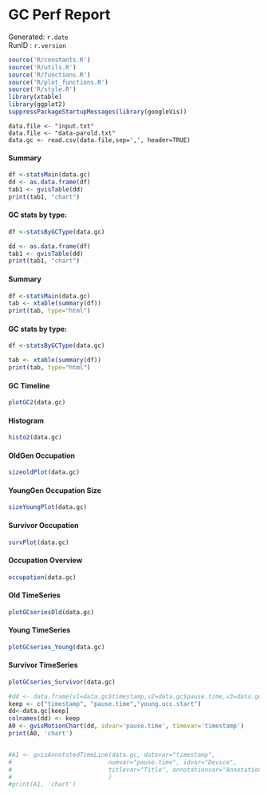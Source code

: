 <h1>GC Perf Report</h1>

Generated: ```r.date ``` <br>
RunID : ```r.version ``` <br>



```r

source('R/constants.R')
source('R/utils.R')
source('R/functions.R')
source('R/plot_functions.R')
source('R/style.R')
library(xtable)
library(ggplot2)
suppressPackageStartupMessages(library(googleVis))
```



```r2



data.file <- "input.txt"
data.file <- "data-parold.txt"
data.gc <- read.csv(data.file,sep=',', header=TRUE)

```



<h4>Summary</h4>
```r
df <-statsMain(data.gc)
dd <- as.data.frame(df)
tab1 <- gvisTable(dd)
print(tab1, "chart")
```

<h4>GC stats by type:</h4>
```r
df <-statsByGCType(data.gc)

dd <- as.data.frame(df)
tab1 <- gvisTable(dd)
print(tab1, "chart")
```

<h4>Summary</h4>
```r
df <-statsMain(data.gc)
tab <- xtable(summary(df))
print(tab, type="html")
```


<h4>GC stats by type:</h4>
```r
df <-statsByGCType(data.gc)

tab <- xtable(summary(df))
print(tab, type="html")
```





<h4>GC Timeline</h4>
```r
plotGC2(data.gc)
```

<h4>Histogram</h4>
```r
histo2(data.gc)
```

<h4>OldGen Occupation</h4>

```r
sizeoldPlot(data.gc)
```

<h4>YoungGen Occupation Size</h4>

```r
sizeYoungPlot(data.gc)
```

<h4>Survivor Occupation</h4>
```r
survPlot(data.gc)
```

<h4>Occupation Overview</h4>

```r
occupation(data.gc)
```




<h4>Old TimeSeries</h4>

```r
plotGCseriesOld(data.gc)
```

<h4>Young TimeSeries</h4>

```r
plotGCseries_Young(data.gc)
```

<h4>Survivor TimeSeries</h4>

```r
plotGCseries_Survivor(data.gc)
```

```r
#dd <- data.frame(v1=data.gc$timestamp,v2=data.gc$pause.time,v3=data.gc$pause.time)
keep <- c("timestamp", "pause.time","young.occ.start")
dd<-data.gc[keep]
colnames(dd) <- keep
A0 <- gvisMotionChart(dd, idvar='pause.time', timevar='timestamp')
print(A0, 'chart')


#A1 <- gvisAnnotatedTimeLine(data.gc, datevar="timestamp",
#                           numvar="pause.time", idvar="Device",
#                           titlevar="Title", annotationvar="Annotation",
#                           )
#print(A1, 'chart')
```